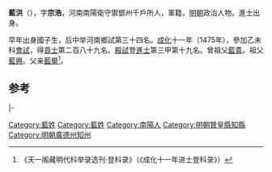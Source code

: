'''藍洪'''（{{bd|1431年||？}}），字'''宗浩'''，河南南陽衛守禦鄧州千戶所人，軍籍，[[明朝|明朝]]政治人物。進士出身。

早年出身國子生，后中举河南鄉試第三十四名。[[成化|成化]]十一年（1475年），參加乙未科[[會試|會試]]，得[[貢士|貢士]]第二百八十九名。[[殿試|殿試]]登[[進士|進士]]第三甲第十九名。曾祖父[[藍貴|藍貴]]。祖父[[藍興|藍興]]。父亲[[藍舉|藍舉]]<ref>《天一阁藏明代科举录选刊·登科录》（《成化十一年进士登科录》）</ref>。

[[Category:藍姓|Category:藍姓]]

==参考==
{{reflist}}

{{start box}}
{{s-off}}
{{s-before|[[宋英|宋英]]}}
{{s-title|明朝贊皇縣知縣|成化年間}}
{{s-after|[[李漢_(明朝)|李漢]]}}
|-
{{s-before|[[周瑛_(成化進士)|周瑛]]}}
{{s-title|明朝廣德州知州|成化年間}}
{{s-after|[[何宗賢|何宗賢]]}}
{{end box}}

{{明朝人物小作品}}
{{成化十一年乙未科殿試金榜}}
[[Category:藍姓|Category:藍姓]]
[[Category:南陽人|Category:南陽人]]
[[Category:明朝贊皇縣知縣|Category:明朝贊皇縣知縣]]
[[Category:明朝廣德州知州|Category:明朝廣德州知州]]